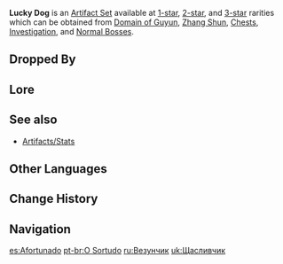 {{Artifact Set Infobox
|id        = 102
|flower    = Lucky Dog's Clover
|plume     = Lucky Dog's Eagle Feather
|sands     = Lucky Dog's Hourglass
|goblet    = Lucky Dog's Goblet
|circlet   = Lucky Dog's Silver Circlet
|2pcBonus  = [[DEF]] increased by 100.
|4pcBonus  = Picking up [[Mora]] restores 300 [[HP]].
|source1.1 = [[Chests]]
|source1.2 = [[Investigation]]
|source2.1 = [[Chests]]
|source2.2 = [[Domain of Guyun]]
|source2.3 = [[Zhang Shun]] (Shop)
|source2.4 = [[Normal Bosses]]
|source2.5 = [[Investigation]]
|source3.1 = [[Chests]]
|source3.2 = [[Domain of Guyun]]
|source3.3 = [[Normal Bosses]]
|eff_att1  = Healing
|eff_att2  = DEF Increase
}}
'''Lucky Dog''' is an [[Artifact Set]] available at [[:Category:1-Star Artifacts|1-star]], [[:Category:2-Star Artifacts|2-star]], and [[:Category:3-Star Artifacts|3-star]] rarities which can be obtained from [[Domain of Guyun]], [[Zhang Shun]], [[Chests]], [[Investigation]], and [[Normal Bosses]].

==Dropped By==
{{Dropped By}}

==Lore==
{{ArtifactLore}}

==See also==
*[[Artifacts/Stats]]

==Other Languages==
{{Other Languages
|en      = Lucky Dog
|zhs     = 幸运儿
|zhs_rm  = Xìngyùn'ér
|zht     = 幸運兒
|zht_rm  = Xìngyùn'ér
|zh_tl   = The Lucky One
|ja      = 幸運
|ja_rm   = Kou'un
|ja_tl   = Good Luck
|ko      = 행운아
|ko_rm   = 
|ko_tl   = 
|es      = Afortunado
|es_tl   = Lucky
|fr      = Chanceux
|fr_tl   = The Lucky One
|ru      = Везунчик
|ru_tl   = The Lucky One
|th      = Lucky Dog
|vi      = Vật May Mắn
|vi_tl   = Lucky Object
|de      = Glückspilz
|de_tl   = Lucky Mushroom
|de_note = Colloquial description of a lucky person, since mushrooms are associated with good luck in Germany.
|id      = Lucky Dog
|pt      = O Sortudo
|pt_tl   = The Lucky One
}}

==Change History==
{{Change History|1.0}}

==Navigation==
{{Artifact Navbox}}

[[es:Afortunado]]
[[pt-br:O Sortudo]]
[[ru:Везунчик]]
[[uk:Щасливчик]]